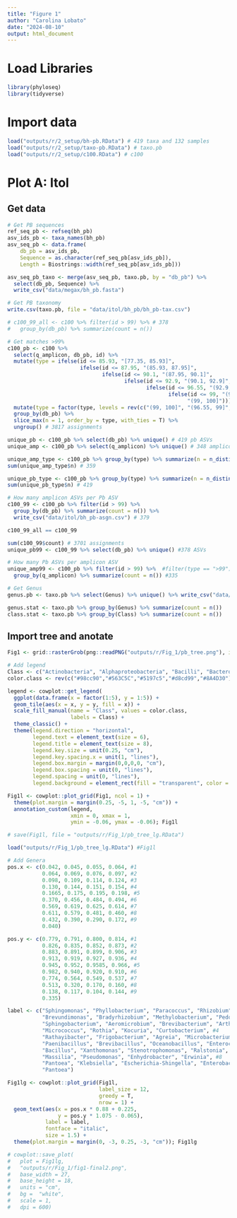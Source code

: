 ```yaml
---
title: "Figure 1"
author: "Carolina Lobato"
date: "2024-08-10"
output: html_document
---
```


# Load Libraries
```r
library(phyloseq)
library(tidyverse)
```

# Import data
```r
load("outputs/r/2_setup/bh-pb.RData") # 419 taxa and 132 samples
load("outputs/r/2_setup/taxo-pb.RData") # taxo.pb
load("outputs/r/2_setup/c100.RData") # c100
```

# Plot A: Itol
## Get data
```r
# Get PB sequences
ref_seq_pb <- refseq(bh_pb)
asv_ids_pb <- taxa_names(bh_pb)
asv_seq_pb <- data.frame(
    db_pb = asv_ids_pb,
    Sequence = as.character(ref_seq_pb[asv_ids_pb]),
    Length = Biostrings::width(ref_seq_pb[asv_ids_pb]))

asv_seq_pb_taxo <- merge(asv_seq_pb, taxo.pb, by = "db_pb") %>%
  select(db_pb, Sequence) %>%
  write_csv("data/megax/bh_pb.fasta")

# Get PB taxonomy
write.csv(taxo.pb, file = "data/itol/bh_pb/bh_pb-tax.csv")

# c100_99_all <- c100 %>% filter(id > 99) %>% # 378
#   group_by(db_pb) %>% summarize(count = n())

# Get matches >99%
c100_pb <- c100 %>% 
  select(q_amplicon, db_pb, id) %>% 
  mutate(type = ifelse(id <= 85.93, "[77.35, 85.93]", 
                       ifelse(id <= 87.95, "(85.93, 87.95]",
                              ifelse(id <= 90.1, "(87.95, 90.1]",
                                     ifelse(id <= 92.9, "(90.1, 92.9]",
                                            ifelse(id <= 96.55, "(92.9, 96.55]",
                                                   ifelse(id <= 99, "(96.55, 99]",
                                                         "(99, 100]"))))))) %>%
  mutate(type = factor(type, levels = rev(c("(99, 100]", "(96.55, 99]", "(92.9, 96.55]", "(90.1, 92.9]",                                          "(87.95, 90.1]", "(85.93, 87.95]", "[77.35, 85.93]")))) %>%
  group_by(db_pb) %>%
  slice_max(n = 1, order_by = type, with_ties = T) %>%
  ungroup() # 3817 assignments

unique_pb <- c100_pb %>% select(db_pb) %>% unique() # 419 pb ASVs
unique_amp <- c100_pb %>% select(q_amplicon) %>% unique() # 348 amplicon ASVs

unique_amp_type <- c100_pb %>% group_by(type) %>% summarize(n = n_distinct(q_amplicon)); unique_amp_type
sum(unique_amp_type$n) # 359

unique_pb_type <- c100_pb %>% group_by(type) %>% summarize(n = n_distinct(db_pb)); unique_amp_type
sum(unique_pb_type$n) # 419

# How many amplicon ASVs per Pb ASV
c100_99 <- c100_pb %>% filter(id > 99) %>% 
  group_by(db_pb) %>% summarize(count = n()) %>% 
  write_csv("data/itol/bh_pb-asgn.csv") # 379

c100_99_all == c100_99

sum(c100_99$count) # 3701 assignments
unique_pb99 <- c100_99 %>% select(db_pb) %>% unique() #378 ASVs

# How many Pb ASVs per amplicon ASV
unique_amp99 <- c100_pb %>% filter(id > 99) %>%  #filter(type == ">99") %>% #
  group_by(q_amplicon) %>% summarize(count = n()) #335

# Get Genus
genus.pb <- taxo.pb %>% select(Genus) %>% unique() %>% write_csv("data/itol/bh_pb/bh_pb-genus.csv")

genus.stat <- taxo.pb %>% group_by(Genus) %>% summarize(count = n())
class.stat <- taxo.pb %>% group_by(Class) %>% summarize(count = n())
```

## Import tree and anotate
```r
Fig1 <- grid::rasterGrob(png::readPNG("outputs/r/Fig_1/pb_tree.png"), interpolate = T)

# Add legend
Class <- c("Actinobacteria", "Alphaproteobacteria", "Bacilli", "Bacteroidia", "Gammaproteobacteria")
color.class <- rev(c("#98cc90","#563C5C","#5197c5","#d8cd99","#8A4D30"))

legend <- cowplot::get_legend(
  ggplot(data.frame(x = factor(1:5), y = 1:5)) +
  geom_tile(aes(x = x, y = y, fill = x)) +
  scale_fill_manual(name = "Class", values = color.class, 
                    labels = Class) +
  theme_classic() +
  theme(legend.direction = "horizontal",
        legend.text = element_text(size = 6),
        legend.title = element_text(size = 8),
        legend.key.size = unit(0.25, "cm"),
        legend.key.spacing.x = unit(1, "lines"),
        legend.box.margin = margin(0,0,0,0, "cm"),
        legend.box.spacing = unit(0, "lines"),
        legend.spacing = unit(0, "lines"),
        legend.background = element_rect(fill = "transparent", color = "transparent")))

Fig1l <- cowplot::plot_grid(Fig1, ncol = 1) + 
  theme(plot.margin = margin(0.25, -5, 1, -5, "cm")) +
  annotation_custom(legend, 
                    xmin = 0, xmax = 1,
                    ymin = -0.06, ymax = -0.06); Fig1l

# save(Fig1l, file = "outputs/r/Fig_1/pb_tree_lg.RData")

load("outputs/r/Fig_1/pb_tree_lg.RData") #Fig1l

# Add Genera
pos.x <- c(0.042, 0.045, 0.055, 0.064, #1
           0.064, 0.069, 0.076, 0.097, #2
           0.098, 0.109, 0.114, 0.124, #3
           0.130, 0.144, 0.151, 0.154, #4
           0.1665, 0.175, 0.195, 0.198, #5
           0.370, 0.456, 0.484, 0.494, #6
           0.569, 0.619, 0.625, 0.614, #7
           0.611, 0.579, 0.481, 0.460, #8
           0.432, 0.390, 0.290, 0.172, #9
           0.040)

pos.y <- c(0.779, 0.791, 0.800, 0.814, #1
           0.826, 0.835, 0.852, 0.873, #2
           0.883, 0.891, 0.899, 0.906, #3
           0.913, 0.919, 0.927, 0.936, #4
           0.945, 0.952, 0.9585, 0.966, #5
           0.982, 0.940, 0.920, 0.910, #6
           0.774, 0.564, 0.549, 0.537, #7
           0.513, 0.320, 0.170, 0.160, #8
           0.138, 0.117, 0.104, 0.144, #9
           0.335)

label <- c("Sphingomonas", "Phyllobacterium", "Paracoccus", "Rhizobium", #1
           "Brevundimonas", "Bradyrhizobium", "Methylobacterium", "Pedobacter",#2
           "Sphingobacterium", "Aeromicrobium", "Brevibacterium", "Arthrobacter", #3
           "Micrococcus", "Rothia", "Kocuria", "Curtobacterium", #4
           "Rathayibacter", "Frigobacterium", "Agreia", "Microbacterium", #5
           "Paenibacillus", "Brevibacillus", "Oceanobacillus", "Enterococcus", #6
           "Bacillus", "Xanthomonas", "Stenotrophomonas", "Ralstonia", #7
           "Massilia", "Pseudomonas", "Enhydrobacter", "Erwinia", #8
           "Pantoea", "Klebsiella", "Escherichia-Shingella", "Enterobacter", #9
           "Pantoea")

Fig1lg <- cowplot::plot_grid(Fig1l, 
                             label_size = 12,
                             greedy = T,
                             nrow = 1) + 
  geom_text(aes(x = pos.x * 0.88 + 0.225,
                y = pos.y * 1.075 - 0.065),
            label = label,
            fontface = "italic",
            size = 1.5) + 
  theme(plot.margin = margin(0, -3, 0.25, -3, "cm")); Fig1lg

# cowplot::save_plot(
#   plot = Fig1lg,
#   "outputs/r/Fig_1/fig1-final2.png",
#   base_width = 27,
#   base_height = 18,
#   units = "cm",
#   bg =  "white",
#   scale = 1,
#   dpi = 600)
```